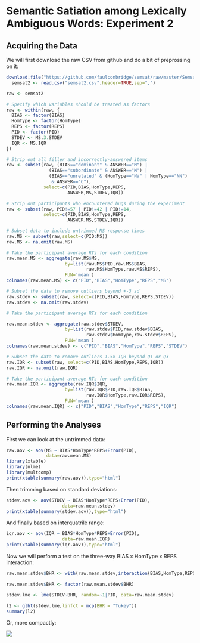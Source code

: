 Semantic Satiation among Lexically Ambiguous Words: Experiment 2
================================================================

Acquiring the Data
------------------

We will first download the raw CSV from github and do a bit of preprossing on it:

```r
download.file("https://github.com/faulconbridge/semsat/raw/master/Semsat2/Semsat2_compiled.csv", "semsat2.csv", "wget", extra="--no-check-certificate")
  semsat2 <- read.csv("semsat2.csv",header=TRUE,sep=",")

raw <- semsat2

# Specify which variables should be treated as factors
raw <- within(raw, {
  BIAS <- factor(BIAS)
  HomType <- factor(HomType)
  REPS <- factor(REPS)
  PID <- factor(PID)
  STDEV <- MS.3.STDEV
  IQR <- MS.IQR
})

# Strip out all filler and incorrectly-answered items
raw <- subset(raw, (BIAS=="dominant" & ANSWER=="M") |
                (BIAS=="subordinate" & ANSWER=="M") |
                (BIAS=="unrelated" & (HomType=="NV" | HomType=="NN")
                 & ANSWER=="C"),
              select=c(PID,BIAS,HomType,REPS,
                       ANSWER,MS,STDEV,IQR))

# Strip out participants who encountered bugs during the experiment
raw <- subset(raw, PID!=57 | PID!=42 | PID!=14,
              select=c(PID,BIAS,HomType,REPS,
                       ANSWER,MS,STDEV,IQR))

# Subset data to include untrimmed MS response times
raw.MS <- subset(raw,select=c(PID:MS))
raw.MS <- na.omit(raw.MS)

# Take the participant average RTs for each condition
raw.mean.MS <- aggregate(raw.MS$MS,
                      by=list(raw.MS$PID,raw.MS$BIAS,
                              raw.MS$HomType,raw.MS$REPS),
                      FUN='mean')
colnames(raw.mean.MS) <- c("PID","BIAS","HomType","REPS","MS")

# Subset the data to remove outliers beyond +-3 sd
raw.stdev <- subset(raw, select=c(PID,BIAS,HomType,REPS,STDEV))
raw.stdev <- na.omit(raw.stdev)

# Take the participant average RTs for each condition

raw.mean.stdev <- aggregate(raw.stdev$STDEV,
                      by=list(raw.stdev$PID,raw.stdev$BIAS,
                              raw.stdev$HomType,raw.stdev$REPS),
                      FUN='mean')
colnames(raw.mean.stdev) <- c("PID","BIAS","HomType","REPS","STDEV")

# Subset the data to remove outliers 1.5x IQR beyond Q1 or Q3
raw.IQR <- subset(raw, select=c(PID,BIAS,HomType,REPS,IQR))
raw.IQR <- na.omit(raw.IQR)

# Take the participant average RTs for each condition
raw.mean.IQR <- aggregate(raw.IQR$IQR,
                      by=list(raw.IQR$PID,raw.IQR$BIAS,
                              raw.IQR$HomType,raw.IQR$REPS),
                      FUN='mean')
colnames(raw.mean.IQR) <- c("PID","BIAS","HomType","REPS","IQR")
```

Performing the Analyses
-----------------------
First we can look at the untrimmed data:
```r
raw.aov <- aov(MS ~ BIAS*HomType*REPS+Error(PID),
               data=raw.mean.MS)
library(xtable)
library(nlme)
library(multcomp)
print(xtable(summary(raw.aov)),type="html")
```

Then trimming based on standard deviations:
```r
stdev.aov <- aov(STDEV ~ BIAS*HomType*REPS+Error(PID),
                     data=raw.mean.stdev)
print(xtable(summary(stdev.aov)),type="html")
```

And finally based on interquatrile range:
```r
iqr.aov <- aov(IQR ~ BIAS*HomType*REPS+Error(PID),
                     data=raw.mean.IQR)
print(xtable(summary(iqr.aov)),type="html")
```

Now we will perform a test on the three-way BIAS x HomType x REPS interaction:
```r
raw.mean.stdev$BHR <- with(raw.mean.stdev,interaction(BIAS,HomType,REPS,sep="x"))

raw.mean.stdev$BHR <- factor(raw.mean.stdev$BHR)

stdev.lme <- lme(STDEV~BHR, random=~1|PID, data=raw.mean.stdev)

l2 <- glht(stdev.lme,linfct = mcp(BHR = "Tukey"))
summary(l2)
```

Or, more compactly:

<img src="figure/Tukey.png" />
